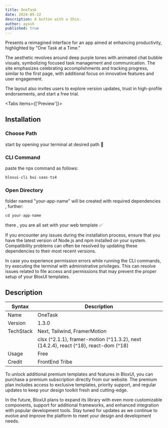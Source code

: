 ```yaml
---
title: OneTask
date: 2024-05-22
description: A button with a Shin.
author: ayush
published: true
---
```



Presents a reimagined interface for an app aimed at enhancing productivity, highlighted by "One Task at a Time."

The aesthetic revolves around deep purple tones with animated chat bubble visuals, symbolizing focused task management and communication. The site emphasizes celebrating accomplishments and tracking progress, similar to the first page, with additional focus on innovative features and user engagement.

The layout also invites users to explore version updates, trust in high-profile endorsements, and start a free trial.

<ImageSection
  width={700}
  height={600}
  className="w-full"
  alt="Git Authentication Settings"
  src="/template/saas/task/task1.png"
/>

<Tabs items={['Preview']}>
  <Tab className="grid-container" value="Preview">
  <ImageSection
  width={700}
  height={600}
  className="mx-auto"
  alt="Git Authentication Settings"
  src="/template/saas/task/task2.png"
/>
  <ImageSection
  width={700}
  height={600}
  className="mx-auto"
  alt="Git Authentication Settings"
  src="/template/saas/task/task3.png"
/>
  <ImageSection
  width={700}
  height={600}
  className="mx-auto"
  alt="Git Authentication Settings"
  src="/template/saas/task/task4.png"
/>
  <ImageSection
  width={700}
  height={600}
  className="mx-auto"
  alt="Git Authentication Settings"
  src="/template/saas/task/task5.png"
/>
  </Tab>
</Tabs>


## Installation

<Steps>
<Step>
 
### Choose Path
start by opening your terminal at desired path 🧩
 
</Step>
 
<Step>
 
### CLI Command
paste the npx command as follows:

```js copy
bloxui-cli bui-saas-ts4
```
 
</Step>

<Step>
 
### Open Directory
folder named "your-app-name" will be created with required dependencies , further:

```js copy
cd your-app-name
```


there , you are all set with your web template ✅
 
</Step>
</Steps>

If you encounter any issues during the installation process, ensure that you have the latest version of Node.js and npm installed on your system. Compatibility problems can often be resolved by updating these dependencies to their most recent versions.

In case you experience permission errors while running the CLI commands, try executing the terminal with administrative privileges. This can resolve issues related to file access and permissions that may prevent the proper setup of your BloxUI templates.

## Description

| Syntax | Description |
| --- | --- |
| Name | OneTask |
| Version | 1.3.0 |
| TechStack | Next, Tailwind, FramerMotion |
|  | clsx (^2.1.1), framer-motion (^11.3.2), next (14.2.4), react (^18), react-dom (^18) |
| Usage | Free |
| Credit | FrontEnd Tribe |



To unlock additional premium templates and features in BloxUI, you can purchase a premium subscription directly from our website. The premium plan includes access to exclusive templates, priority support, and regular updates to keep your design toolkit fresh and cutting-edge.

In the future, BloxUI plans to expand its library with even more customizable components, support for additional frameworks, and enhanced integration with popular development tools. Stay tuned for updates as we continue to evolve and improve the platform to meet your design and development needs.